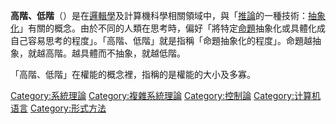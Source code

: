 {{noteTA|G1=IT}}
'''高階、低階'''（{{lang-en|High and low level}}）是在[[邏輯學|邏輯學]]及計算機科學相關領域中，與「[[推論|推論]]的一種技術：[[抽象化|抽象化]]」有關的概念。由於不同的人類在思考時，偏好「將特定[[命題|命題]]抽象化或具體化成自己容易思考的程度」。「高階、低階」就是指稱「命題抽象化的程度」。命題越抽象，就越高階。越具體而不抽象，就越低階。

「高階、低階」在權能的概念裡，指稱的是權能的大小及多寡。

[[Category:系統理論|Category:系統理論]]
[[Category:複雜系統理論|Category:複雜系統理論]]
[[Category:控制論|Category:控制論]]
[[Category:计算机语言|Category:计算机语言]]
[[Category:形式方法|Category:形式方法]]